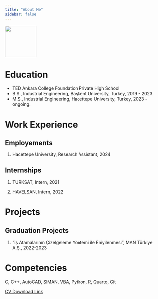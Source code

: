 ```yaml
---
title: "About Me"
sidebar: false 
---
```


![](images/IMG_5694.jpeg){width="100"}

# Education

-   TED Ankara College Foundation Private High School
-   B.S., Industrial Engineering, Başkent University, Turkey, 2019 - 2023.
-   M.S., Industrial Engineering, Hacettepe University, Turkey, 2023 - ongoing.

# Work Experience

## Employements

1.  Hacettepe University, Research Assistant, 2024

## Internships

1.  TURKSAT, Intern, 2021

2.  HAVELSAN, Intern, 2022

# Projects

## Graduation Projects

1.  "İş Atamalarının Çizelgeleme Yöntemi ile Eniyilenmesi", MAN Türkiye A.Ş., 2022-2023

# Competencies

C, C++, AutoCAD, SIMAN, VBA, Python, R, Quarto, Git

[CV Download Link](docs/Ayça%20ÇETİN%20CV.pdf)
